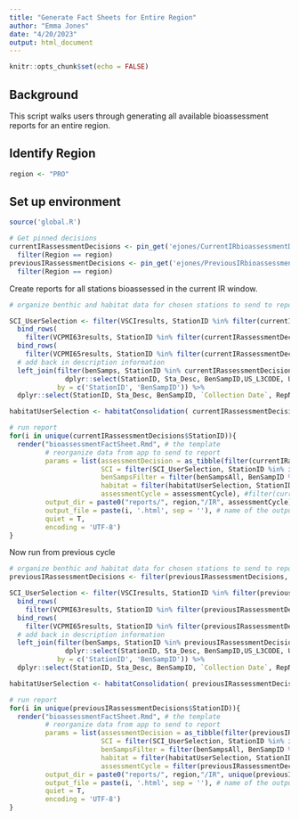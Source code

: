 ```yaml
---
title: "Generate Fact Sheets for Entire Region"
author: "Emma Jones"
date: "4/20/2023"
output: html_document
---
```


```r
knitr::opts_chunk$set(echo = FALSE)
```

## Background

This script walks users through generating all available bioassessment reports for an entire region.


## Identify Region

```r
region <- "PRO"
```


## Set up environment

```r
source('global.R')

# Get pinned decisions
currentIRassessmentDecisions <- pin_get('ejones/CurrentIRbioassessmentDecisions', board = 'rsconnect') %>% 
  filter(Region == region)
previousIRassessmentDecisions <- pin_get('ejones/PreviousIRbioassessmentDecisions', board = 'rsconnect') %>% 
  filter(Region == region)
```


Create reports for all stations bioassessed in the current IR window.

```r
# organize benthic and habitat data for chosen stations to send to report

SCI_UserSelection <- filter(VSCIresults, StationID %in% filter(currentIRassessmentDecisions, AssessmentMethod == 'VSCI')$StationID) %>%
  bind_rows(
    filter(VCPMI63results, StationID %in% filter(currentIRassessmentDecisions, AssessmentMethod == 'VCPMI + 63')$StationID)  ) %>%
  bind_rows(
    filter(VCPMI65results, StationID %in% filter(currentIRassessmentDecisions, AssessmentMethod == 'VCPMI - 65')$StationID)  ) %>%
  # add back in description information
  left_join(filter(benSamps, StationID %in% currentIRassessmentDecisions$StationID) %>%
              dplyr::select(StationID, Sta_Desc, BenSampID,US_L3CODE, US_L3NAME, HUC_12, VAHU6, Basin, Basin_Code),
            by = c('StationID', 'BenSampID')) %>%
  dplyr::select(StationID, Sta_Desc, BenSampID, `Collection Date`, RepNum, everything())

habitatUserSelection <- habitatConsolidation( currentIRassessmentDecisions$StationID, habSamps, habValues)

# run report
for(i in unique(currentIRassessmentDecisions$StationID)){
  render("bioassessmentFactSheet.Rmd", # the template
         # reorganize data from app to send to report
         params = list(assessmentDecision = as_tibble(filter(currentIRassessmentDecisions, StationID %in% i)),
                       SCI = filter(SCI_UserSelection, StationID %in% i),
                       benSampsFilter = filter(benSampsAll, BenSampID %in% filter(SCI_UserSelection, StationID %in% i)$BenSampID),
                       habitat = filter(habitatUserSelection, StationID %in% i),
                       assessmentCycle = assessmentCycle), #filter(currentIRassessmentDecisions, StationID %in% i)$IRYear),
         output_dir = paste0("reports/", region,"/IR", assessmentCycle), 
         output_file = paste(i, '.html', sep = ''), # name of the output file
         quiet = T,
         encoding = 'UTF-8')
}
```


Now run from previous cycle

```r
# organize benthic and habitat data for chosen stations to send to report
previousIRassessmentDecisions <- filter(previousIRassessmentDecisions, IRYear == 2022)

SCI_UserSelection <- filter(VSCIresults, StationID %in% filter(previousIRassessmentDecisions, AssessmentMethod == 'VSCI')$StationID) %>%
  bind_rows(
    filter(VCPMI63results, StationID %in% filter(previousIRassessmentDecisions, AssessmentMethod == 'VCPMI + 63')$StationID)  ) %>%
  bind_rows(
    filter(VCPMI65results, StationID %in% filter(previousIRassessmentDecisions, AssessmentMethod == 'VCPMI - 65')$StationID)  ) %>%
  # add back in description information
  left_join(filter(benSamps, StationID %in% previousIRassessmentDecisions$StationID) %>%
              dplyr::select(StationID, Sta_Desc, BenSampID,US_L3CODE, US_L3NAME, HUC_12, VAHU6, Basin, Basin_Code),
            by = c('StationID', 'BenSampID')) %>%
  dplyr::select(StationID, Sta_Desc, BenSampID, `Collection Date`, RepNum, everything())

habitatUserSelection <- habitatConsolidation( previousIRassessmentDecisions$StationID, habSamps, habValues)

# run report
for(i in unique(previousIRassessmentDecisions$StationID)){
  render("bioassessmentFactSheet.Rmd", # the template
         # reorganize data from app to send to report
         params = list(assessmentDecision = as_tibble(filter(previousIRassessmentDecisions, StationID %in% i)),
                       SCI = filter(SCI_UserSelection, StationID %in% i),
                       benSampsFilter = filter(benSampsAll, BenSampID %in% filter(SCI_UserSelection, StationID %in% i)$BenSampID),
                       habitat = filter(habitatUserSelection, StationID %in% i),
                       assessmentCycle = filter(previousIRassessmentDecisions, StationID %in% i)$IRYear),
         output_dir = paste0("reports/", region,"/IR", unique(previousIRassessmentDecisions$IRYear)), 
         output_file = paste(i, '.html', sep = ''), # name of the output file
         quiet = T,
         encoding = 'UTF-8')
}
```

